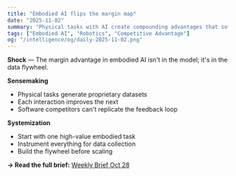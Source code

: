 ```yaml
---
title: "Embodied AI flips the margin map"
date: "2025-11-02"
summary: "Physical tasks with AI create compounding advantages that software alone cannot replicate."
tags: ["Embodied AI", "Robotics", "Competitive Advantage"]
og: "/intelligence/og/daily-2025-11-02.png"
---
```


**Shock** — The margin advantage in embodied AI isn't in the model; it's in the data flywheel.

**Sensemaking**
- Physical tasks generate proprietary datasets
- Each interaction improves the next
- Software competitors can't replicate the feedback loop

**Systemization**
- Start with one high-value embodied task
- Instrument everything for data collection
- Build the flywheel before scaling

**→ Read the full brief:** [Weekly Brief Oct 28](/intelligence/briefs/2025-10-28/)
